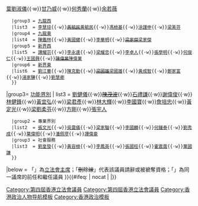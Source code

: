 {{Navbox
|name=香港特別行政區第四屆立法會議員
|image=[[File:Legco.svg|100px]]
|title=[[第四屆香港立法會|香港特別行政區第四屆立法會議員（2008年至2012年）]]
|group2=地方選區
|list2= 
{{Navbox subgroup
   |group2 = [[香港島選區|香港島]]
   |list2 = {{font color|bg=#F8D000|text=曾鈺成|link=曾鈺成}}{{·w}}<s>[[陳淑莊]]</s>{{to}}[[陳淑莊]]{{·w}}[[葉劉淑儀]]{{·w}}[[甘乃威]]{{·w}}[[何秀蘭]]{{·w}}[[余若薇]]
   |group3 = [[九龍西選區|九龍西]]
   |list3  = [[李慧琼]]{{·w}}<s>[[黃毓民]]</s>{{to}}[[黃毓民]]{{·w}}[[馮檢基]]{{·w}}[[涂謹申]]{{·w}}[[梁美芬]]
   |group4 = [[九龍東選區|九龍東]]
   |list4  = [[陳鑑林]]{{·w}}[[黃國健]]{{·w}}[[李華明]]{{·w}}<s>[[梁家傑]]</s>{{to}}[[梁家傑]]
   |group5 = [[新界西選區|新界西]]
   |list5  = [[譚耀宗]]{{·w}}[[李永達]]{{·w}}[[梁耀忠]]{{·w}}[[李卓人]]{{·w}}[[張學明]]{{·w}}[[何俊仁]]{{·w}}[[王國興 (香港)|王國興]]{{·w}}<s>[[陳偉業]]</s>{{to}}[[陳偉業]]
   |group6 = [[新界東選區|新界東]]
   |list6  = [[劉江華]]{{·w}}[[陳克勤]]{{·w}}<s>[[梁國雄]]</s>{{to}}[[梁國雄]]{{·w}}[[黃成智]]{{·w}}[[鄭家富]]{{·w}}[[湯家驊]]{{·w}}[[劉慧卿]]
   }}
|group3= [[功能界別]]
| list3 =
{{Navbox subgroup
   |group1 = 工商金融 
   |list1  = [[陳健波]]{{·w}}[[劉健儀]]{{·w}}<s>[[陳茂波]]</s>{{·w}}[[石禮謙]]{{·w}}[[謝偉俊]]{{·w}}[[林健鋒]]{{·w}}[[黃宜弘]]{{·w}}[[梁君彥]]{{·w}}[[林大輝]]{{·w}}[[李國寶]]{{·w}}[[詹培忠]]{{·w}}[[黃定光]]{{·w}}[[梁劉柔芬]]{{·w}}[[方剛 (商人)|方剛]]{{·w}}[[張宇人]]
   |group2 = 專業界別
   |list2  = [[張文光]]{{·w}}[[吳靄儀]]{{·w}}[[梁家騮]]{{·w}}[[李國麟 (議員)|李國麟]]{{·w}}[[何鍾泰]]{{·w}}[[劉秀成]]{{·w}}[[葉偉明]]{{·w}}[[潘佩璆]]{{·w}}[[譚偉豪]]
   |group3 = 社會服務
   |list3  = [[劉皇發]]{{·w}}[[黃容根]]{{·w}}[[李鳳英]]{{·w}}[[張國柱 (香港)|張國柱]]{{·w}}[[霍震霆]]{{·w}}[[葉國謙]]
   }}
|below = 「{{font color|bg=#F8D000|text=黃底色}}」為[[香港立法會主席|立法會主席]]；「<s>刪除線</s>」代表該議員請辭或被褫奪資格；「{{to}}」為同一議席的前任和繼任議員
}}<includeonly>{{#ifeq: {{{1|}}} | nocat | |[[Category:第四屆香港立法會議員]]}}</includeonly>
<noinclude>
[[Category:第四屆香港立法會議員]]
[[Category:香港政治人物导航模板]]
[[Category:香港政治模板]]
</noinclude>